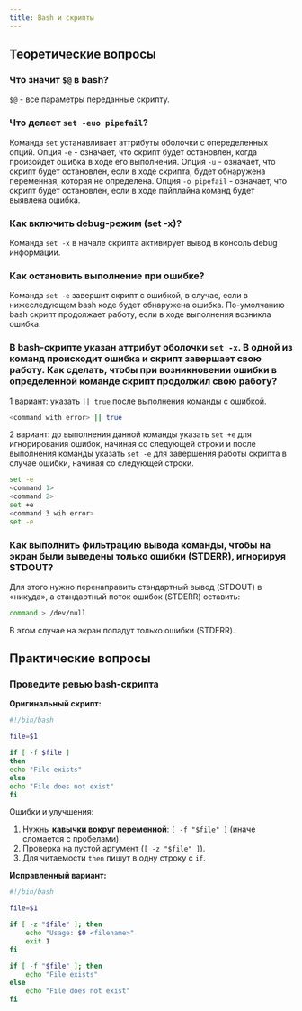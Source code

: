 ```yaml
---
title: Bash и скрипты
---
```

## Теоретические вопросы

### Что значит `$@` в bash?

`$@` - все параметры переданные скрипту.

### Что делает `set -euo pipefail`?

Команда `set` устанавливает аттрибуты оболочки с опеределенных опций.
Опция `-e` - означает, что скрипт будет остановлен, когда произойдет ошибка в ходе его выполнения.
Опция `-u` - означает, что скрипт будет остановлен, если в ходе скрипта, будет обнаружена переменная, которая не определена.
Опция `-o pipefail` - означает, что скрипт будет остановлен, если в ходе пайплайна команд будет выявлена ошибка.

### Как включить debug-режим (set -x)?

Команда `set -x` в начале скрипта активирует вывод в консоль debug информации.

### Как остановить выполнение при ошибке?

Команда `set -e` завершит скрипт с ошибкой, в случае, если в нижеследующем bash коде будет обнаружена ошибка. По-умолчанию bash скрипт продолжает работу, если в ходе выполнения возникла ошибка.

### В bash-скрипте указан аттрибут оболочки `set -x`. В одной из команд происходит ошибка и скрипт завершает свою работу. Как сделать, чтобы при возникновении ошибки в определенной команде скрипт продолжил свою работу?

1 вариант: указать `|| true` после выполнения команды с ошибкой.

```sh
<command with error> || true
```

2 вариант: до выполнения данной команды указать `set +e` для игнорирования ошибок, начиная со следующей строки и после выполнения команды указать `set -e` для завершения работы скрипта в случае ошибки, начиная со следующей строки.

```sh
set -e
<command 1>
<command 2>
set +e
<command 3 wih error>
set -e
```

### Как выполнить фильтрацию вывода команды, чтобы на экран были выведены только ошибки (STDERR), игнорируя STDOUT?

Для этого нужно перенаправить стандартный вывод (STDOUT) в «никуда», а стандартный поток ошибок (STDERR) оставить:

```bash
command > /dev/null
```

В этом случае на экран попадут только ошибки (STDERR).

## Практические вопросы

### Проведите ревью bash-скрипта

**Оригинальный скрипт:**

```bash
#!/bin/bash

file=$1

if [ -f $file ]
then
echo "File exists"
else
echo "File does not exist"
fi
```

Ошибки и улучшения:

1. Нужны **кавычки вокруг переменной**: `[ -f "$file" ]` (иначе сломается с пробелами).
2. Проверка на пустой аргумент (`[ -z "$file" ]`).
3. Для читаемости `then` пишут в одну строку с `if`.

**Исправленный вариант:**

```bash
#!/bin/bash

file=$1

if [ -z "$file" ]; then
    echo "Usage: $0 <filename>"
    exit 1
fi

if [ -f "$file" ]; then
    echo "File exists"
else
    echo "File does not exist"
fi
```
